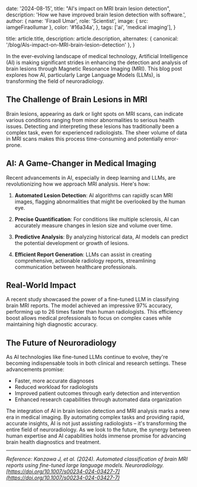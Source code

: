 
  date: '2024-08-15',
  title: "AI's impact on MRI brain lesion detection",
  description:
    'How we have improved brain lesion detection with software.',
  author: {
    name: 'Firaoll Umar',
    role: 'Scientist',
    image: { src: iamgeFiraollumar },
    color: '#16a34a',
  },
  tags: ['ai', 'medical imaging'],
}

  title: article.title,
  description: article.description,
  alternates: { canonical: '/blog/AIs-impact-on-MRI-brain-lesion-detection' },
}

In the ever-evolving landscape of medical technology, Artificial Intelligence (AI) is making significant strides in enhancing the detection and analysis of brain lesions through Magnetic Resonance Imaging (MRI). This blog post explores how AI, particularly Large Language Models (LLMs), is transforming the field of neuroradiology.

## The Challenge of Brain Lesions in MRI

Brain lesions, appearing as dark or light spots on MRI scans, can indicate various conditions ranging from minor abnormalities to serious health issues. Detecting and interpreting these lesions has traditionally been a complex task, even for experienced radiologists. The sheer volume of data in MRI scans makes this process time-consuming and potentially error-prone.

## AI: A Game-Changer in Medical Imaging

Recent advancements in AI, especially in deep learning and LLMs, are revolutionizing how we approach MRI analysis. Here&apos;s how:

1. **Automated Lesion Detection**: AI algorithms can rapidly scan MRI images, flagging abnormalities that might be overlooked by the human eye.

2. **Precise Quantification**: For conditions like multiple sclerosis, AI can accurately measure changes in lesion size and volume over time.

3. **Predictive Analysis**: By analyzing historical data, AI models can predict the potential development or growth of lesions.

4. **Efficient Report Generation**: LLMs can assist in creating comprehensive, actionable radiology reports, streamlining communication between healthcare professionals.

## Real-World Impact

A recent study showcased the power of a fine-tuned LLM in classifying brain MRI reports. The model achieved an impressive 97% accuracy, performing up to 26 times faster than human radiologists. This efficiency boost allows medical professionals to focus on complex cases while maintaining high diagnostic accuracy.

## The Future of Neuroradiology

As AI technologies like fine-tuned LLMs continue to evolve, they&apos;re becoming indispensable tools in both clinical and research settings. These advancements promise:

- Faster, more accurate diagnoses
- Reduced workload for radiologists
- Improved patient outcomes through early detection and intervention
- Enhanced research capabilities through automated data organization

The integration of AI in brain lesion detection and MRI analysis marks a new era in medical imaging. By automating complex tasks and providing rapid, accurate insights, AI is not just assisting radiologists – it&apos;s transforming the entire field of neuroradiology. As we look to the future, the synergy between human expertise and AI capabilities holds immense promise for advancing brain health diagnostics and treatment.

---

*Reference: Kanzawa J, et al. (2024). Automated classification of brain MRI reports using fine-tuned large language models. Neuroradiology. [https://doi.org/10.1007/s00234-024-03427-7](https://doi.org/10.1007/s00234-024-03427-7)*
